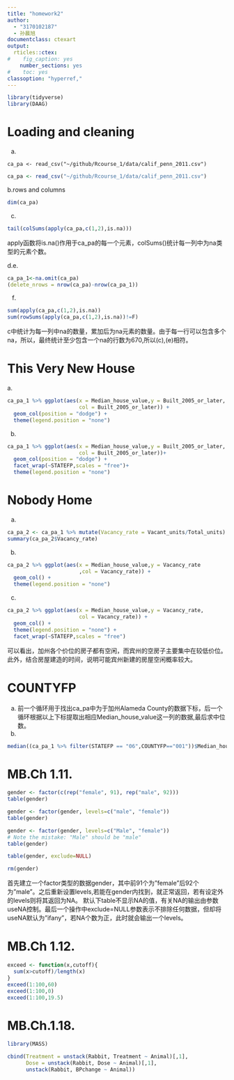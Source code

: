 ```yaml
---
title: "homework2"
author:
  - "3170102187"
  - 孙晨旭
documentclass: ctexart
output:
  rticles::ctex:
#    fig_caption: yes
    number_sections: yes
#    toc: yes
classoption: "hyperref,"
---
```

```r
library(tidyverse)
library(DAAG)
```



# Loading and cleaning
a.
```
ca_pa <- read_csv("~/github/Rcourse_1/data/calif_penn_2011.csv")
```
```r
ca_pa <- read_csv("~/github/Rcourse_1/data/calif_penn_2011.csv")
```
b.rows and columns
```r
dim(ca_pa)
```
c.
```r
tail(colSums(apply(ca_pa,c(1,2),is.na)))
```
apply函数将is.na()作用于ca_pa的每一个元素，colSums()统计每一列中为na类型的元素个数。

d.e.
```r
ca_pa_1<-na.omit(ca_pa)
(delete_nrows = nrow(ca_pa)-nrow(ca_pa_1))
```

f.
```r
sum(apply(ca_pa,c(1,2),is.na))
sum(rowSums(apply(ca_pa,c(1,2),is.na))!=F)
```
c中统计为每一列中na的数量，累加后为na元素的数量。由于每一行可以包含多个na，所以，最终统计至少包含一个na的行数为670,所以(c),(e)相符。

# This Very New House
\par\noindent a.
```r
ca_pa_1 %>% ggplot(aes(x = Median_house_value,y = Built_2005_or_later,
                       col = Built_2005_or_later)) +
  geom_col(position = "dodge") + 
  theme(legend.position = "none")
```

b.
```r
ca_pa_1 %>% ggplot(aes(x = Median_house_value,y = Built_2005_or_later,
                       col = Built_2005_or_later))+
  geom_col(position = "dodge") +
  facet_wrap(~STATEFP,scales = "free")+
  theme(legend.position = "none")
```


# Nobody Home
a.
```r
ca_pa_2 <- ca_pa_1 %>% mutate(Vacancy_rate = Vacant_units/Total_units)
summary(ca_pa_2$Vacancy_rate)
```
b.
```r
ca_pa_2 %>% ggplot(aes(x = Median_house_value,y = Vacancy_rate
                       ,col = Vacancy_rate)) +
  geom_col() + 
  theme(legend.position = "none")
```

c.
```r
ca_pa_2 %>% ggplot(aes(x = Median_house_value,y = Vacancy_rate,
                       col = Vacancy_rate)) + 
  geom_col() + 
  theme(legend.position = "none") + 
  facet_wrap(~STATEFP,scales = "free")
```
可以看出，加州各个价位的房子都有空闲，而宾州的空房子主要集中在较低价位。此外，结合房屋建造的时间，说明可能宾州新建的房屋空闲概率较大。



# COUNTYFP
a.
前一个循环用于找出ca_pa中为于加州Alameda County的数据下标，后一个循环根据以上下标提取出相应Median_house_value这一列的数据,最后求中位数。
b.
```r
median((ca_pa_1 %>% filter(STATEFP == "06",COUNTYFP=="001"))$Median_house_value)
```

# MB.Ch 1.11.
```r
gender <- factor(c(rep("female", 91), rep("male", 92)))
table(gender)
```
```r
gender <- factor(gender, levels=c("male", "female"))
table(gender)
```
```r
gender <- factor(gender, levels=c("Male", "female"))
# Note the mistake: "Male" should be "male"
table(gender)
```
```r
table(gender, exclude=NULL)
```
```r
rm(gender)
```
首先建立一个factor类型的数据gender，其中前91个为"female"后92个为"male"。之后重新设置levels,若能在gender内找到，就正常返回，若有设定外的levels则将其返回为NA。  默认下table不显示NA的值，有关NA的输出由参数useNA控制。最后一个操作中exclude=NULL参数表示不排除任何数据，但却将useNA默认为"ifany"，若NA个数为正，此时就会输出一个<NA>levels。



# MB.Ch 1.12.
```r
exceed <- function(x,cutoff){
  sum(x>cutoff)/length(x)
}
exceed(1:100,60)
exceed(1:100,0)
exceed(1:100,19.5)
```


# MB.Ch.1.18.

```r
library(MASS)
```

```r
cbind(Treatment = unstack(Rabbit, Treatment ~ Animal)[,1],
      Dose = unstack(Rabbit, Dose ~ Animal)[,1],
      unstack(Rabbit, BPchange ~ Animal))
```

